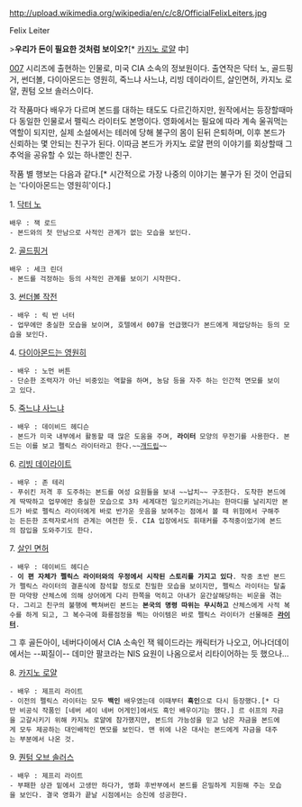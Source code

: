 http://upload.wikimedia.org/wikipedia/en/c/c8/OfficialFelixLeiters.jpg

Felix Leiter

>'''우리가 돈이 필요한 것처럼 보이오?'''[* [[카지노 로얄]] 中]

[[007]] 시리즈에 출현하는 인물로, 미국 CIA 소속의 정보원이다.
출연작은 닥터 노, 골드핑거, 썬더볼, 다이아몬드는 영원히, 죽느냐 사느냐, 리빙 데이라이트, 살인면허, 카지노 로얄, 퀀텀 오브 솔러스이다.

각 작품마다 배우가 다르며 본드를 대하는 태도도 다르긴하지만, 원작에서는 등장할때마다 동일한 인물로서 펠릭스 라이터도 본명이다. 영화에서는 필요에 따라 계속 울궈먹는 역할이 되지만, 실제 소설에서는 테러에 당해 불구의 몸이 된뒤 은퇴하며, 이후 본드가 신뢰하는 몇 안되는 친구가 된다. 이따금 본드가 카지노 로얄 편의 이야기를 회상할때 그 추억을 공유할 수 있는 하나뿐인 친구.

작품 별 행보는 다음과 같다.[* 시간적으로 가장 나중의 이야기는 불구가 된 것이 언급되는 '다이아몬드는 영원히'이다.]


1. [[닥터 노]] 
 배우 : 잭 로드
 - 본드와의 첫 만남으로 사적인 관계가 없는 모습을 보인다.

2. [[골드핑거]] 
 배우 : 세크 린더
 - 본드를 걱정하는 등의 사적인 관계를 보이기 시작한다.

3. [[썬더볼 작전]] 
 - 배우 : 릭 반 너터
 - 업무에만 충실한 모습을 보이며, 호텔에서 007을 언급했다가 본드에게 제압당하는 등의 모습을 보인다.

4. [[다이아몬드는 영원히]]
 - 배우 : 노먼 버튼
 - 단순한 조력자가 아닌 비중있는 역할을 하며, 농담 등을 자주 하는 인간적 면모를 보이고 있다.

5. [[죽느냐 사느냐]]
 - 배우 : 데이비드 헤디슨
 - 본드가 미국 내부에서 활동할 때 많은 도움을 주며, '''라이터''' 모양의 무전기를 사용한다. 본드는 이를 보고 펠릭스 라이터라고 한다.~~[[개드립]]~~

6. [[리빙 데이라이트]]
 - 배우 : 존 테리
 - 푸쉬킨 저격 후 도주하는 본드를 여성 요원들을 보내 ~~납치~~ 구조한다. 도착한 본드에게 딱딱하고 업무에만 충실한 모습으로 3차 세계대전 일으키려는거냐는 한마디를 날리지만 본드가 바로 펠릭스 라이터에게 바로 반가운 웃음을 보여주는 점에서 볼 때 위험에서 구해주는 든든한 조력자로서의 관계는 여전한 듯. CIA 입장에서도 휘태커를 추적중이었기에 본드의 잠입을 도와주기도 한다.

7. [[살인 면허]]
 - 배우 : 데이비드 헤디슨
 - '''이 편 자체가 펠릭스 라이터와의 우정에서 시작된 스토리를 가지고 있다'''. 작중 초반 본드가 펠릭스 라이터의 결혼식에 참석할 정도로 친밀한 모습을 보이지만, 펠릭스 라이터는 탈출한 마약왕 산체스에 의해 상어에게 다리 한쪽을 먹히고 아내가 윤간살해당하는 비운을 겪는다. 그리고 친구의 불행에 빡쳐버린 본드는 '''본국의 명령 따위는 무시하고''' 산체스에게 사적 복수를 하게 되고, 그 복수극에 화룡점정을 찍는 아이템은 바로 펠릭스 라이터가 선물해준 '''[[라이터]]'''.

그 후 골든아이, 네버다이에서 CIA 소속인 잭 웨이드라는 캐릭터가 나오고, 어나더데이에서는 --찌질이-- 데미안 팔코라는 NIS 요원이 나옴으로서 리타이어하는 듯 했으나...

8. [[카지노 로얄]]
 - 배우 : 제프리 라이트
 - 이전의 펠릭스 라이터는 모두 '''백인''' 배우였는데 이때부터 '''흑인'''으로 다시 등장했다.[* 다만 비공식 작품인 [네버 세이 네버 어게인]에서도 흑인 배우이기는 했다.] 르 쉬프의 자금을 고갈시키기 위해 카지노 로얄에 참가했지만, 본드의 가능성을 믿고 남은 자금을 본드에게 모두 제공하는 대인배적인 면모를 보인다. 맨 위에 나온 대사는 본드에게 자금을 대주는 부분에서 나온 것.

9. [[퀀텀 오브 솔러스]]
 - 배우 : 제프리 라이트
 - 부패한 상관 밑에서 고생만 하다가, 영화 후반부에서 본드를 은밀하게 지원해 주는 모습을 보인다. 결국 영화가 끝날 시점에서는 승진에 성공한다.
